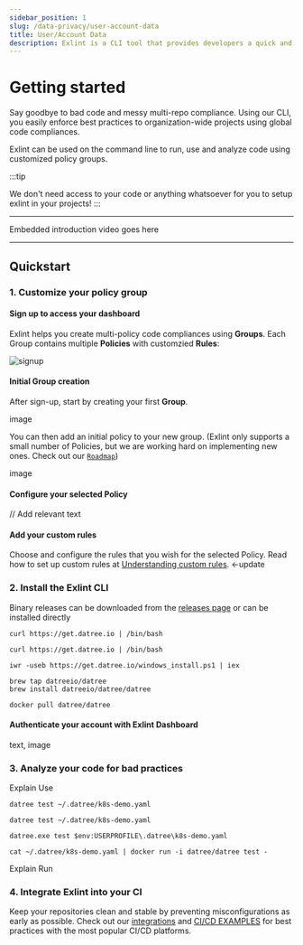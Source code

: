 ```yaml
---
sidebar_position: 1
slug: /data-privacy/user-account-data
title: User/Account Data
description: Exlint is a CLI tool that provides developers a quick and efficient application of multiple coding rule policies in multiple projects
---
```



# Getting started

Say goodbye to bad code and messy multi-repo compliance.
Using our CLI, you easily enforce best practices to organization-wide projects using global code compliances.

Exlint can be used on the command line to run, use and analyze code using customized policy groups.

:::tip

We don't need access to your code or anything whatsoever for you to setup exlint in your projects!
:::

---

Embedded introduction video goes here

---

## Quickstart

### 1. Customize your policy group

#### Sign up to access your dashboard

Exlint helps you create multi-policy code compliances using **Groups**. Each Group contains multiple **Policies** with customzied **Rules**:&#x20;

<div style={{ display: 'flex', justifyContent: 'center', alignItems: 'center' }}>
	<img
		src="/img/welcome/getting-started/signup.png"
		alt="signup"
		className={styles.image}
		style={{ maxWidth: '300px' }}
	/>
</div>

#### Initial Group creation

After sign-up, start by creating your first **Group**.

image

You can then add an initial policy to your new group. (Exlint only supports a small number of Policies, but we are working hard on implementing new ones. Check out our [`Roadmap`](https://exlint.notion.site/))

image

#### Configure your selected Policy

// Add relevant text

#### Add your custom rules

Choose and configure the rules that you wish for the selected Policy. Read how to set up custom rules at [Understanding custom rules](/custom-rules/custom-rules-overview). <-update

### 2. Install the Exlint CLI

Binary releases can be downloaded from the [releases page](https://github.com/Exlint/CLI/releases) or can be installed directly

<Tabs>
  <TabItem value='Linux' label='Linux' default>

    curl https://get.datree.io | /bin/bash

  </TabItem>
  <TabItem value='MacOS' label='MacOS'>

    curl https://get.datree.io | /bin/bash

  </TabItem>
  <TabItem value='Windows (PowerShell)' label='Windows (PowerShell)'>

    iwr -useb https://get.datree.io/windows_install.ps1 | iex

  </TabItem>
  <TabItem value='Homebrew' label='Homebrew'>

    brew tap datreeio/datree
    brew install datreeio/datree/datree

  </TabItem>
  <TabItem value='Docker' label='Docker'>

    docker pull datree/datree

  </TabItem>
</Tabs>

#### Authenticate your account with Exlint Dashboard

text, image

### 3. Analyze your code for bad practices

Explain Use

<Tabs>
  <TabItem value='Linux' label='Linux' default>

    datree test ~/.datree/k8s-demo.yaml

  </TabItem>
  <TabItem value='MacOS' label='MacOS'>

    datree test ~/.datree/k8s-demo.yaml

  </TabItem>
  <TabItem value='Windows (PowerShell)' label='Windows (PowerShell)'>

    datree.exe test $env:USERPROFILE\.datree\k8s-demo.yaml

  </TabItem>
  <TabItem value='Docker' label='Docker'>

    cat ~/.datree/k8s-demo.yaml | docker run -i datree/datree test -

  </TabItem>
</Tabs>

Explain Run

### 4. Integrate Exlint into your CI&#x20;

Keep your repositories clean and stable by preventing misconfigurations as early as possible.
Check out our [integrations](/integrations) and [CI/CD EXAMPLES](/cicd-examples) for best practices with the most popular CI/CD platforms.
